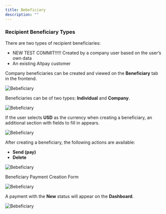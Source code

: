 ```yaml
---
title: Bebeficiary
description: ""
---
```


### Recipient Beneficiary Types

There are two types of recipient beneficiaries:

- NEW TEST COMMIT!!!!! Created by a company user based on the user’s own data  
- An existing Altpay customer

Company beneficiaries can be created and viewed on the **Beneficiary** tab in the frontend.

![Bebeficiary](../images//ben/ben1.png)

Beneficiaries can be of two types: **Individual** and **Company**.

![Bebeficiary](../images//ben/ben2.png)

If the user selects **USD** as the currency when creating a beneficiary, an additional section with fields to fill in appears.

![Bebeficiary](../images//ben/ben3.png)

After creating a beneficiary, the following actions are available:

- **Send (pay)**
- **Delete**

![Bebeficiary](../images//ben/ben4.png)

Beneficiary Payment Creation Form

![Bebeficiary](../images//ben/ben5.png)

A payment with the **New** status will appear on the **Dashboard**.

![Bebeficiary](../images//ben/ben6.png)



